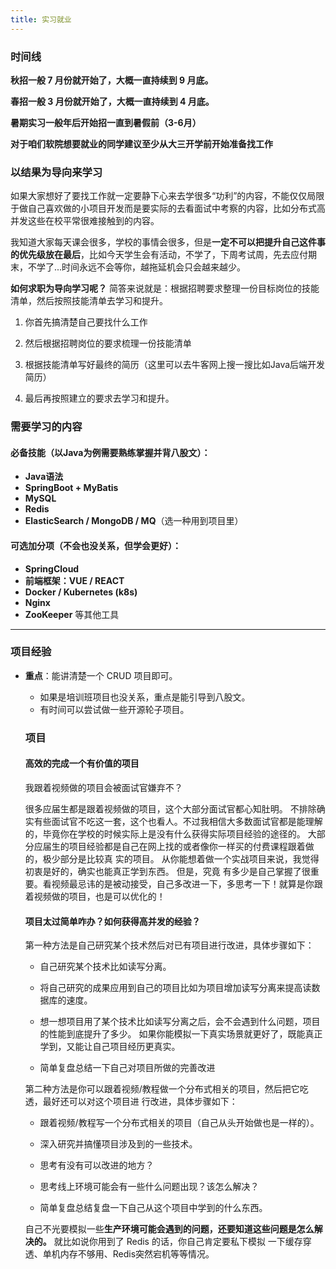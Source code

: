 ```yaml
---
title: 实习就业
---
```

### 时间线 

**秋招一般 7 月份就开始了，大概一直持续到 9 月底。**

**春招一般 3 月份就开始了，大概一直持续到 4 月底。**

**暑期实习一般年后开始招一直到暑假前（3-6月）**

**对于咱们软院想要就业的同学建议至少从大三开学前开始准备找工作**

### 以结果为导向来学习 

如果大家想好了要找工作就一定要静下心来去学很多“功利”的内容，不能仅仅局限于做自己喜欢做的小项目开发而是要实际的去看面试中考察的内容，比如分布式高并发这些在校平常很难接触到的内容。

我知道大家每天课会很多，学校的事情会很多，但是**一定不可以把提升自己这件事的优先级放在最后**，比如今天学生会有活动，不学了，下周考试周，先去应付期末，不学了...时间永远不会等你，越拖延机会只会越来越少。

**如何求职为导向学习呢？** 简答来说就是：根据招聘要求整理一份目标岗位的技能清单，然后按照技能清单去学习和提升。

1. 你首先搞清楚自己要找什么工作

2. 然后根据招聘岗位的要求梳理一份技能清单

3. 根据技能清单写好最终的简历（这里可以去牛客网上搜一搜比如Java后端开发简历）

4. 最后再按照建立的要求去学习和提升。

### 需要学习的内容

#### 必备技能（以Java为例需要熟练掌握并背八股文）：

- **Java语法**
- **SpringBoot + MyBatis**
- **MySQL**
- **Redis**
- **ElasticSearch / MongoDB / MQ**（选一种用到项目里）

#### 可选加分项（不会也没关系，但学会更好）：

- **SpringCloud**
- **前端框架：VUE / REACT**
- **Docker / Kubernetes (k8s)**
- **Nginx**
- **ZooKeeper** 等其他工具

---

### 项目经验

- **重点**：能讲清楚一个 CRUD 项目即可。
  - 如果是培训班项目也没关系，重点是能引导到八股文。
  - 有时间可以尝试做一些开源轮子项目。

  ### 项目

  #### 高效的完成一个有价值的项目 
  
  我跟着视频做的项目会被面试官嫌弃不？  
  
  很多应届生都是跟着视频做的项目，这个大部分面试官都心知肚明。 不排除确实有些面试官不吃这一套，这个也看人。不过我相信大多数面试官都是能理解的，毕竟你在学校的时候实际上是没有什么获得实际项目经验的途径的。 大部分应届生的项目经验都是自己在网上找的或者像你一样买的付费课程跟着做的，极少部分是比较真 实的项目。 从你能想着做一个实战项目来说，我觉得初衷是好的，确实也能真正学到东西。 但是，究竟 有多少是自己掌握了很重要。看视频最忌讳的是被动接受，自己多改进一下，多思考一下！就算是你跟 着视频做的项目，也是可以优化的！
  
  #### 项目太过简单咋办？如何获得高并发的经验？
  
  第一种方法是自己研究某个技术然后对已有项目进行改进，具体步骤如下：
  
  -  自己研究某个技术比如读写分离。 
  
  -  将自己研究的成果应用到自己的项目比如为项目增加读写分离来提高读数据库的速度。 
  
  -  想一想项目用了某个技术比如读写分离之后，会不会遇到什么问题，项目的性能到底提升了多少。 如果你能模拟一下真实场景就更好了，既能真正学到，又能让自己项目经历更真实。
  
  -  简单复盘总结一下自己对项目所做的完善改进
  
  第二种方法是你可以跟着视频/教程做一个分布式相关的项目，然后把它吃透，最好还可以对这个项目进 行改进，具体步骤如下：
  
  -  跟着视频/教程写一个分布式相关的项目（自己从头开始做也是一样的）。
  
  -  深入研究并搞懂项目涉及到的一些技术。 
  
  -  思考有没有可以改进的地方？
  
  -  思考线上环境可能会有一些什么问题出现？该怎么解决？ 
  
  -  简单复盘总结复盘一下自己从这个项目中学到的什么东西。
  
  自己不光要模拟一些**生产环境可能会遇到的问题，还要知道这些问题是怎么解决的。** 就比如说你用到了 Redis 的话，你自己肯定要私下模拟 一下缓存穿透、单机内存不够用、Redis突然宕机等等情况。
